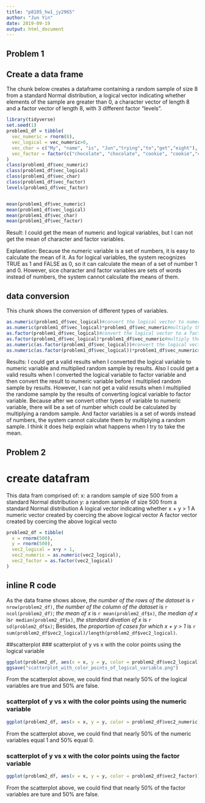```yaml
---
title: "p8105_hw1_jy2965"
author: "Jun Yin"
date: 2019-09-19
output: html_document
---
```

## Problem 1

## Create a data frame
The chunk below creates a dataframe containing a random sample of size 8 from a standard Normal distribution, a logical vector indicating whether elements of the sample are greater than 0, a character vector of length 8 and a factor vector of length 8, with 3 different factor "levels".


```r
library(tidyverse)
set.seed(1)
problem1_df = tibble(
  vec_numeric = rnorm(8),
  vec_logical = vec_numeric>0,
  vec_char = c("My", "name", "is", "Jun","trying","to","get","eight"),
  vec_factor = factor(c("chocolate", "chocolate", "cookie", "cookie","cookie","cake","cake","cake"))
)
class(problem1_df$vec_numeric)
class(problem1_df$vec_logical)
class(problem1_df$vec_char)
class(problem1_df$vec_factor)
levels(problem1_df$vec_factor)


mean(problem1_df$vec_numeric)
mean(problem1_df$vec_logical)
mean(problem1_df$vec_char)
mean(problem1_df$vec_factor)

```
Result: I could get the mean of numeric and logical variables, but I can not get the mean of character and factor variables.

Explanation: Because the numeric variable is a set of numbers, it is easy to calculate the mean of it. As for logical variables, the system recognizes TRUE as 1 and FALSE as 0, so it can calculate the mean of a set of number 1 and 0.
However, sice character and factor variables are sets of words instead of numbers, the system cannot calculate the means of them.


## data conversion

This chunk shows the conversion of different types of variables.
```r
as.numeric(problem1_df$vec_logical)#convert the logical vector to numeric
as.numeric(problem1_df$vec_logical)*problem1_df$vec_numeric#multiply the random sample by results
as.factor(problem1_df$vec_logical)#convert the logical vector to a factor
as.factor(problem1_df$vec_logical)*problem1_df$vec_numeric#multiply the random sample by results
as.numeric(as.factor(problem1_df$vec_logical))#convert the logical vector to a factor and then convert the result to numeric
as.numeric(as.factor(problem1_df$vec_logical))*problem1_df$vec_numeric#multiply the random sample by results
```
Results: I could get a valid results when I converted the logical variable to numeric variable and multiplied random sample by results. Also I could get a valid results when I converted the logical variable to factor variable and then convert the result to numeric variable before I multiplied random sample by results. However, I can not get a valid results when I multiplied the randome sample by the results of converting logical variable to factor variable.
Because after we convert other types of variable to numeric variable, there will be a set of number which could be calculated by multiplying a random sample. And factor variables is a set of words instead of numbers, the system cannot calculate them by multiplying a random sample.
I think it does help explain what happens when I try to take the mean.


## Problem 2

# create datafram
This data fram comprised of:
x: a random sample of size 500 from a standard Normal distribution
y: a random sample of size 500 from a standard Normal distribution
A logical vector indicating whether x + y > 1
A numeric vector created by coercing the above logical vector
A factor vector created by coercing the above logical vecto

```r
problem2_df = tibble(
  x = rnorm(500),
  y = rnorm(500),
  vec2_logical = x+y > 1,
  vec2_numeric = as.numeric(vec2_logical),
  vec2_factor = as.factor(vec2_logical) 
)
```
## inline R code
As the data frame shows above, *the number of the rows of the dataset* is `r nrow(problem2_df)`, *the number of the column of the dataset* is `r ncol(problem2_df)`; *the mean of x* is `r mean(problem2_df$x)`, *the median of x* is`r median(problem2_df$x)`, *the standard divation of x* is `r sd(problem2_df$x)`; Besides, *the proportion of cases for which x + y > 1* is `r sum(problem2_df$vec2_logical)/length(problem2_df$vec2_logical)`.

##scatterplot
### scatterplot of y vs x with the color points using the logical variable
```r
ggplot(problem2_df, aes(x = x, y = y, color = problem2_df$vec2_logical)) + geom_point()
ggsave("scatterplot_with_color_points_of_logical_variable.png")
```
From the scatterplot above, we could find that nearly 50% of the logical variables are true and 50% are false.

### scatterplot of y vs x with the color points using the numeric variable
```r
ggplot(problem2_df, aes(x = x, y = y, color = problem2_df$vec2_numeric)) + geom_point()
```
From the scatterplot above, we could find that nearly 50% of the numeric variables equal 1 and 50% equal 0.

### scatterplot of y vs x with the color points using the factor variable
```r
ggplot(problem2_df, aes(x = x, y = y, color = problem2_df$vec2_factor)) + geom_point()
```
From the scatterplot above, we could find that nearly 50% of the factor variables are ture and 50% are false.
